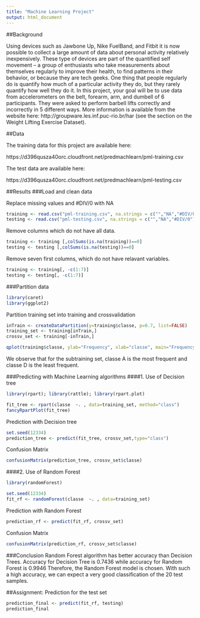 ```yaml
---
title: "Machine Learning Project"
output: html_document
---
```


##Background

Using devices such as Jawbone Up, Nike FuelBand, and Fitbit it is now possible to collect a large amount of data about personal activity relatively inexpensively. These type of devices are part of the quantified self movement – a group of enthusiasts who take measurements about themselves regularly to improve their health, to find patterns in their behavior, or because they are tech geeks. One thing that people regularly do is quantify how much of a particular activity they do, but they rarely quantify how well they do it. In this project, your goal will be to use data from accelerometers on the belt, forearm, arm, and dumbell of 6 participants. They were asked to perform barbell lifts correctly and incorrectly in 5 different ways. More information is available from the website here: http://groupware.les.inf.puc-rio.br/har (see the section on the Weight Lifting Exercise Dataset).

##Data

The training data for this project are available here:

https://d396qusza40orc.cloudfront.net/predmachlearn/pml-training.csv

The test data are available here:

https://d396qusza40orc.cloudfront.net/predmachlearn/pml-testing.csv

##Results
###Load and clean data

Replace missing values and #DIV/0 with NA
```r
training <- read.csv("pml-training.csv", na.strings = c("","NA","#DIV/0"))
testing <- read.csv("pml-testing.csv", na.strings = c("","NA","#DIV/0"))
```
Remove columns which do not have all data.
```r
training <- training [,colSums(is.na(training))==0]
testing <- testing [,colSums(is.na(testing))==0]
```
Remove seven first columns, which do not have relavant variables.
```r
training <- training[, -c(1:7)]
testing <- testing[, -c(1:7)]
```
###Partition data
```r
library(caret)
library(ggplot2)
```
Partition training set into training and crossvalidation
```r
inTrain <- createDataPartition(y=training$classe, p=0.7, list=FALSE)
training_set <- training[inTrain,]
crossv_set <- training[-inTrain,]
```

```r
qplot(training$classe, ylab="Frequency", xlab="classe", main="Frequency of the 'classe' variable in the training set")
```

We observe that for the subtraining set, classe A is the most frequent and classe D is the least frequent.

###Predicting with Machine Learning algorithms
####1. Use of Decision tree
```r
library(rpart); library(rattle); library(rpart.plot)
```

```r
fit_tree <- rpart(classe  ~. , data=training_set, method="class")
fancyRpartPlot(fit_tree)
```

Prediction with Decision tree
```r
set.seed(12334)
prediction_tree <- predict(fit_tree, crossv_set,type="class")
```
Confusion Matrix
```r
confusionMatrix(prediction_tree, crossv_set$classe)
```

####2. Use of Random Forest
```r
library(randomForest)
```

```r
set.seed(12334)
fit_rf <- randomForest(classe  ~. , data=training_set)
```
Prediction with Random Forest
```r
prediction_rf <- predict(fit_rf, crossv_set)
```
Confusion Matrix
```r
confusionMatrix(prediction_rf, crossv_set$classe)
```

###Conclusion
Random Forest algorithm has better accuracy than Decision Trees. Accuracy for Decision Tree is 0.7436 while accuracy for Random Forest is 0.9946 Therefore, the Random Forest model is chosen. With such a high accuracy, we can expect a very good classification of the 20 test samples. 

##Assignment: Prediction for the test set
```r
prediction_final <- predict(fit_rf, testing)
prediction_final
```
